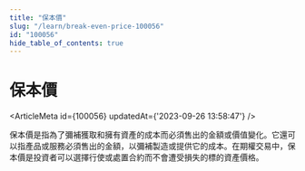 ```yaml
---
title: "保本價"
slug: "/learn/break-even-price-100056"
id: "100056"
hide_table_of_contents: true
---
```



# 保本價

<ArticleMeta id={100056} updatedAt={'2023-09-26 13:58:47'} />
<div className='border-solid border-b border-t-0 my-4 border-[var(--ifm-color-gray-300)]' />

保本價是指為了彌補獲取和擁有資產的成本而必須售出的金額或價值變化。它還可以指產品或服務必須售出的金額，以彌補製造或提供它的成本。在期權交易中，保本價是投資者可以選擇行使或處置合約而不會遭受損失的標的資產價格。
